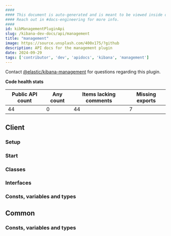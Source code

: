 ```yaml
---
####
#### This document is auto-generated and is meant to be viewed inside our experimental, new docs system.
#### Reach out in #docs-engineering for more info.
####
id: kibManagementPluginApi
slug: /kibana-dev-docs/api/management
title: "management"
image: https://source.unsplash.com/400x175/?github
description: API docs for the management plugin
date: 2024-09-29
tags: ['contributor', 'dev', 'apidocs', 'kibana', 'management']
---
```




Contact [@elastic/kibana-management](https://github.com/orgs/elastic/teams/kibana-management) for questions regarding this plugin.

**Code health stats**

| Public API count  | Any count | Items lacking comments | Missing exports |
|-------------------|-----------|------------------------|-----------------|
| 44 | 0 | 44 | 7 |

## Client

### Setup
<DocDefinitionList data={[managementObj.client.setup]}/>

### Start
<DocDefinitionList data={[managementObj.client.start]}/>

### Classes
<DocDefinitionList data={managementObj.client.classes}/>

### Interfaces
<DocDefinitionList data={managementObj.client.interfaces}/>

### Consts, variables and types
<DocDefinitionList data={managementObj.client.misc}/>

## Common

### Consts, variables and types
<DocDefinitionList data={managementObj.common.misc}/>

